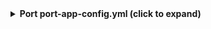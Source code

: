 <details>
<summary><b>Port port-app-config.yml (click to expand)</b></summary>

```yaml showLineNumbers
resources:
  - kind: repository
    selector:
      query: "true" # JQ boolean query. If evaluated to false - skip syncing the object.
    port:
      entity:
        mappings:
          identifier: ".name" # The Entity identifier will be the repository name.
          title: ".name"
          blueprint: '"githubRepository"'
          properties:
            readme: file://README.md # fetching the README.md file that is within the root folder of the repository and ingesting its contents as a markdown property
            url: .html_url
            defaultBranch: .default_branch
  - kind: pull-request
    selector:
      query: "true" # JQ boolean query. If evaluated to false - skip syncing the object.
    port:
      entity:
        mappings:
          identifier: ".head.repo.name + (.id|tostring)" # The Entity identifier will be the repository name + the pull request ID.
          title: ".title"
          blueprint: '"githubPullRequest"'
          properties:
            creator: ".user.login"
            assignees: "[.assignees[].login]"
            reviewers: "[.requested_reviewers[].login]"
            status: ".status" # merged, closed, opened
            closedAt: ".closed_at"
            updatedAt: ".updated_at"
            mergedAt: ".merged_at"
            createdAt: ".created_at"
            prNumber: ".number"
            link: ".html_url"
            leadTimeHours: >-
                (.created_at as $createdAt | .merged_at as $mergedAt |
                ($createdAt | sub("\\..*Z$"; "Z") | strptime("%Y-%m-%dT%H:%M:%SZ") | mktime) as $createdTimestamp |
                ($mergedAt | if . == null then null else sub("\\..*Z$"; "Z") |
                strptime("%Y-%m-%dT%H:%M:%SZ") | mktime end) as $mergedTimestamp |
                if $mergedTimestamp == null then null else
                (((($mergedTimestamp - $createdTimestamp) / 3600) * 100 | floor) / 100) end)

          relations:
            repository: .head.repo.name
```

</details>
